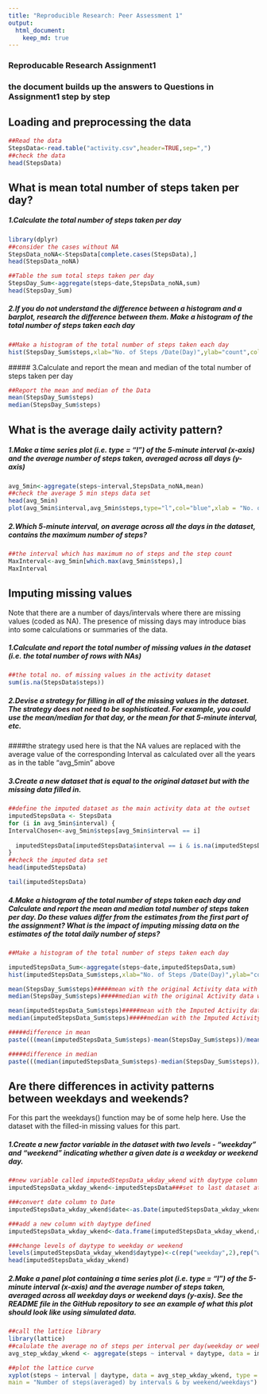 ```yaml
---
title: "Reproducible Research: Peer Assessment 1"
output: 
  html_document:
    keep_md: true
---
```

### Reproducable Research Assignment1

### the document builds up the answers to Questions in Assignment1 step by step


## Loading and preprocessing the data
```r
##Read the data
StepsData<-read.table("activity.csv",header=TRUE,sep=",")
##check the data
head(StepsData)
```

## What is mean total number of steps taken per day?
#####      1.Calculate the total number of steps taken per day
 
```r
library(dplyr)
##consider the cases without NA
StepsData_noNA<-StepsData[complete.cases(StepsData),]
head(StepsData_noNA)

##Table the sum total steps taken per day
StepsDay_Sum<-aggregate(steps~date,StepsData_noNA,sum)
head(StepsDay_Sum)
```
 
   
      
#####      2.If you do not understand the difference between a histogram and a barplot, research the difference  between them. Make a histogram of the total number of steps taken each day
      
```r
##Make a histogram of the total number of steps taken each day
hist(StepsDay_Sum$steps,xlab="No. of Steps /Date(Day)",ylab="count",col="light green",border="red",main="Histogram for Total Steps/day")
``` 
  
 #####      3.Calculate and report the mean and median of the total number of steps taken per day
      

```r
##Report the mean and median of the Data
mean(StepsDay_Sum$steps)
median(StepsDay_Sum$steps)
```


## What is the average daily activity pattern?
#####      1.Make a time series plot (i.e. type = "l") of the 5-minute interval (x-axis) and the average number of                         steps taken, averaged across all days (y-axis)
 
```r
avg_5min<-aggregate(steps~interval,StepsData_noNA,mean)
##check the average 5 min steps data set
head(avg_5min)
plot(avg_5min$interval,avg_5min$steps,type="l",col="blue",xlab = "No. of Steps /5 mins",ylab = "count",main = "Frequency of steps/5 min")
```
 
   
#####     2.Which 5-minute interval, on average across all the days in the dataset, contains the maximum number of steps?

      
```r
##the interval which has maximum no of steps and the step count
MaxInterval<-avg_5min[which.max(avg_5min$steps),]
MaxInterval
``` 


## Imputing missing values

Note that there are a number of days/intervals where there are missing values (coded as NA). The presence of missing days may introduce bias into some calculations or summaries of the data.

#####      1.Calculate and report the total number of missing values in the dataset (i.e. the total number of rows                     with NAs)
```r
##the total no. of missing values in the activity dataset
sum(is.na(StepsData$steps))
``` 
#####      2.Devise a strategy for filling in all of the missing values in the dataset. The strategy does not need         to be sophisticated. For example, you could use the mean/median for that day, or the mean for that           5-minute interval, etc.

####the strategy used here is that the NA values are replaced with the average value of the corresponding         Interval as calculated over all the years as in the table "avg_5min" above

#####      3.Create a new dataset that is equal to the original dataset but with the missing data filled in.

```r
##define the imputed dataset as the main activity data at the outset
imputedStepsData <- StepsData 
for (i in avg_5min$interval) {
IntervalChosen<-avg_5min$steps[avg_5min$interval == i]
  
  imputedStepsData[imputedStepsData$interval == i & is.na(imputedStepsData$steps), ]$steps <- IntervalChosen
}
##check the imputed data set
head(imputedStepsData)

tail(imputedStepsData)
```
#####      4.Make a histogram of the total number of steps taken each day and Calculate and report the mean and                          median total number of steps taken per day. Do these values differ from the estimates from the first         part             of the assignment? What is the impact of imputing missing data on the estimates of the total            daily                number of steps?

```r
##Make a histogram of the total number of steps taken each day

imputedStepsData_Sum<-aggregate(steps~date,imputedStepsData,sum)
hist(imputedStepsData_Sum$steps,xlab="No. of Steps /Date(Day)",ylab="count",col="light green",border="red",main="Histogram for Total Steps/day")

mean(StepsDay_Sum$steps)#####mean with the original Activity data with NAs
median(StepsDay_Sum$steps)#####median with the original Activity data with NAs

mean(imputedStepsData_Sum$steps)#####mean with the Imputed Activity data without NAs
median(imputedStepsData_Sum$steps)#####median with the Imputed Activity data without NAs

#####difference in mean
paste(((mean(imputedStepsData_Sum$steps)-mean(StepsDay_Sum$steps))/mean(StepsDay_Sum$steps))*100,"%")

#####difference in median
paste(((median(imputedStepsData_Sum$steps)-median(StepsDay_Sum$steps))/median(StepsDay_Sum$steps))*100,"%")
```

## Are there differences in activity patterns between weekdays and weekends?

 For this part the weekdays() function may be of some help here. Use the dataset with the filled-in  missing values for  this part.

#####       1.Create a new factor variable in the dataset with two levels - "weekday" and "weekend" indicating                           whether a given date is a weekday or weekend day.
 
```r
##new variable called imputedStepsData_wkday_wkend with daytype column
imputedStepsData_wkday_wkend<-imputedStepsData###set to last dataset at the outset

###convert date column to Date 
imputedStepsData_wkday_wkend$date<-as.Date(imputedStepsData_wkday_wkend$date)

###add a new column with daytype defined
imputedStepsData_wkday_wkend<-data.frame(imputedStepsData_wkday_wkend,daytype=weekdays(imputedStepsData_wkday_wkend$date))

###change levels of daytype to weekday or weekend
levels(imputedStepsData_wkday_wkend$daytype)<-c(rep("weekday",2),rep("weekend",2),rep("weekday",3))
head(imputedStepsData_wkday_wkend)
``` 
 
          
          
          
#####          2.Make a panel plot containing a time series plot (i.e. type = "l") of the 5-minute interval                                (x-axis) and the average number of steps taken, averaged across all weekday days or weekend days (y-axis). See the README file in the GitHub repository to see an example of what this plot should look like using simulated data.
      
```r
##call the lattice library
library(lattice)
##calulate the average no of steps per interval per day(weekday or weekend)
avg_step_wkday_wkend <- aggregate(steps ~ interval + daytype, data = imputedStepsData_wkday_wkend, mean)

##plot the lattice curve
xyplot(steps ~ interval | daytype, data = avg_step_wkday_wkend, type = "l", lwd = 2,layout = c(1, 2), xlab = "Intervals every 5 mins-Identifier", ylab = "Number of steps(averaged) by every interval every Day",
main = "Number of steps(averaged) by intervals & by weekend/weekdays")
```
